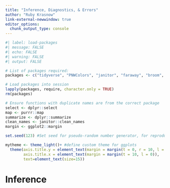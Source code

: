 ```yaml
---
title: "Inference, Diagnostics, & Errors"
author: "Ruby Krasnow"
link-external-newwindow: true 
editor_options: 
  chunk_output_type: console
---
```


```r
#| label: load-packages
#| message: FALSE
#| echo: FALSE
#| warning: FALSE
#| output: FALSE

# List of packages required:
packages <- c("tidyverse", "PNWColors", "janitor", "faraway", "broom", "DHARMa", "emmeans", "performance")

# Load packages into session
lapply(packages, require, character.only = TRUE)
rm(packages)

# Ensure functions with duplicate names are from the correct package
select <- dplyr::select
map <- purrr::map
summarize <- dplyr::summarize
clean_names <- janitor::clean_names
margin <- ggplot2::margin

set.seed(123) #Set seed for pseudo-random number generator, for reproducibility

mytheme <- theme_light()+ #define custom theme for ggplots
  theme(axis.title.y = element_text(margin = margin(t = 0, r = 10, l = 0)),
        axis.title.x = element_text(margin = margin(t = 10, l = 0)),
        text=element_text(size=15))

```

# Inference